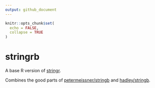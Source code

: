 ```yaml
---
output: github_document
---
```


<!-- README.md is generated from README.Rmd. Please edit that file -->

```r
knitr::opts_chunk$set(
  echo = FALSE,
  collapse = TRUE
)
```

# stringrb

<!-- badges: start -->
<!-- badges: end -->

A base R version of [stringr](https://github.com/tidyverse/stringr).

Combines the good parts of [petermeissner/stringb](https://github.com/petermeissner/stringb) 
and [hadley/stringb](https://github.com/hadley/stringb).
